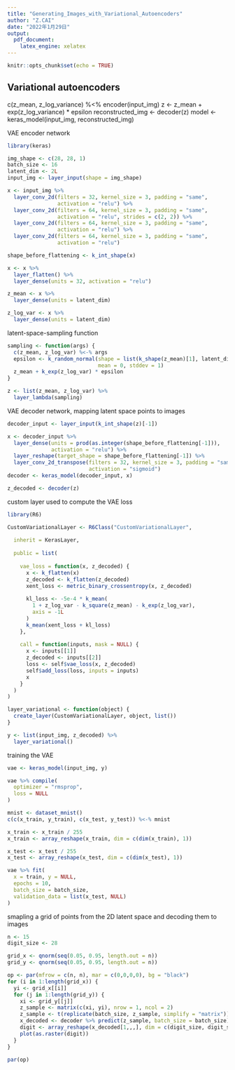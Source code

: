 ---
title: "Generating_Images_with_Variational_Autoencoders"
author: "Z.CAI"
date: "2022年1月29日"
output: 
  pdf_document:
    latex_engine: xelatex
---

```{r setup, include=FALSE}
knitr::opts_chunk$set(echo = TRUE)
```

## Variational autoencoders

c(z_mean, z_log_variance) %<% encoder(input_img)
z <- z_mean + exp(z_log_variance) * epsilon
reconstructed_img <- decoder(z)
model <- keras_model(input_img, reconstructed_img)

VAE encoder network
```{r}
library(keras)

img_shape <- c(28, 28, 1)
batch_size <- 16
latent_dim <- 2L 
input_img <- layer_input(shape = img_shape)

x <- input_img %>% 
  layer_conv_2d(filters = 32, kernel_size = 3, padding = "same",
                activation = "relu") %>% 
  layer_conv_2d(filters = 64, kernel_size = 3, padding = "same",
                activation = "relu", strides = c(2, 2)) %>% 
  layer_conv_2d(filters = 64, kernel_size = 3, padding = "same", 
                activation = "relu") %>% 
  layer_conv_2d(filters = 64, kernel_size = 3, padding = "same",
                activation = "relu")

shape_before_flattening <- k_int_shape(x)

x <- x %>% 
  layer_flatten() %>% 
  layer_dense(units = 32, activation = "relu")

z_mean <- x %>% 
  layer_dense(units = latent_dim)

z_log_var <- x %>% 
  layer_dense(units = latent_dim)
```

latent-space-sampling function
```{r}
sampling <- function(args) {
  c(z_mean, z_log_var) %<-% args
  epsilon <- k_random_normal(shape = list(k_shape(z_mean)[1], latent_dim),
                             mean = 0, stddev = 1)
  z_mean + k_exp(z_log_var) * epsilon
}

z <- list(z_mean, z_log_var) %>% 
  layer_lambda(sampling)
```

VAE decoder network, mapping latent space points to images
```{r}
decoder_input <- layer_input(k_int_shape(z)[-1])

x <- decoder_input %>% 
  layer_dense(units = prod(as.integer(shape_before_flattening[-1])),
              activation = "relu") %>% 
  layer_reshape(target_shape = shape_before_flattening[-1]) %>% 
  layer_conv_2d_transpose(filters = 32, kernel_size = 3, padding = "same",
                          activation = "sigmoid")
decoder <- keras_model(decoder_input, x)

z_decoded <- decoder(z)
```

custom layer used to compute the VAE loss
```{r}
library(R6)

CustomVariationalLayer <- R6Class("CustomVariationalLayer",
                                  
  inherit = KerasLayer,
                                  
  public = list(
                                  
    vae_loss = function(x, z_decoded) {
      x <- k_flatten(x)
      z_decoded <- k_flatten(z_decoded)
      xent_loss <- metric_binary_crossentropy(x, z_decoded)
                                      
      kl_loss <- -5e-4 * k_mean(
        1 + z_log_var - k_square(z_mean) - k_exp(z_log_var),
        axis = -1L
      )
      k_mean(xent_loss + kl_loss)
    },
    
    call = function(inputs, mask = NULL) {
      x <- inputs[[1]]
      z_decoded <- inputs[[2]]
      loss <- self$vae_loss(x, z_decoded)
      self$add_loss(loss, inputs = inputs)
      x
    }
  )
)

layer_variational <- function(object) {
  create_layer(CustomVariationalLayer, object, list())
}

y <- list(input_img, z_decoded) %>% 
  layer_variational()

```

training the VAE
```{r}
vae <- keras_model(input_img, y)

vae %>% compile(
  optimizer = "rmsprop",
  loss = NULL
)

mnist <- dataset_mnist()
c(c(x_train, y_train), c(x_test, y_test)) %<-% mnist

x_train <- x_train / 255
x_train <- array_reshape(x_train, dim = c(dim(x_train), 1))

x_test <- x_test / 255
x_test <- array_reshape(x_test, dim = c(dim(x_test), 1))

vae %>% fit(
  x = train, y = NULL,
  epochs = 10, 
  batch_size = batch_size,
  validation_data = list(x_test, NULL)
)
```

smapling a grid of points from the 2D latent space and decoding them to images
```{r}
n <- 15
digit_size <- 28

grid_x <- qnorm(seq(0.05, 0.95, length.out = n))
grid_y <- qnorm(seq(0.05, 0.95, length.out = n))

op <- par(mfrow = c(n, n), mar = c(0,0,0,0), bg = "black")
for (i in 1:length(grid_x)) {
  yi <- grid_x[[i]]
  for (j in 1:length(grid_y)) {
    xi <- grid_y[[j]]
    z_sample <- matrix(c(xi, yi), nrow = 1, ncol = 2)
    z_sample <- t(replicate(batch_size, z_sample, simplify = "matrix"))
    x_decoded <- decoder %>% predict(z_sample, batch_size = batch_size)
    digit <- array_reshape(x_decoded[1,,,], dim = c(digit_size, digit_size))
    plot(as.raster(digit))
  }
}

par(op)
```























